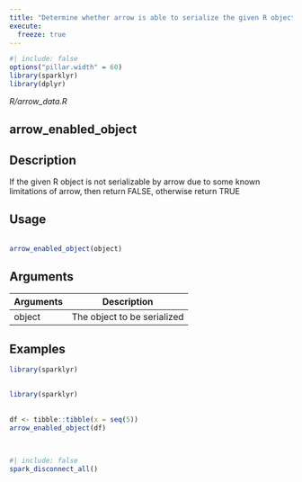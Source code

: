 ```yaml
---
title: "Determine whether arrow is able to serialize the given R object"
execute:
  freeze: true
---
```


```r
#| include: false
options("pillar.width" = 60)
library(sparklyr) 
library(dplyr)
```

*R/arrow_data.R*

## arrow_enabled_object

## Description
 If the given R object is not serializable by arrow due to some known limitations of arrow, then return FALSE, otherwise return TRUE 


## Usage
```r
 
arrow_enabled_object(object) 
```

## Arguments
|Arguments|Description|
|---|---|
| object | The object to be serialized |





## Examples
```r
library(sparklyr)
 
```
```r
library(sparklyr)
 
 
df <- tibble::tibble(x = seq(5)) 
arrow_enabled_object(df) 
 
 
```



```r
#| include: false
spark_disconnect_all()
```
